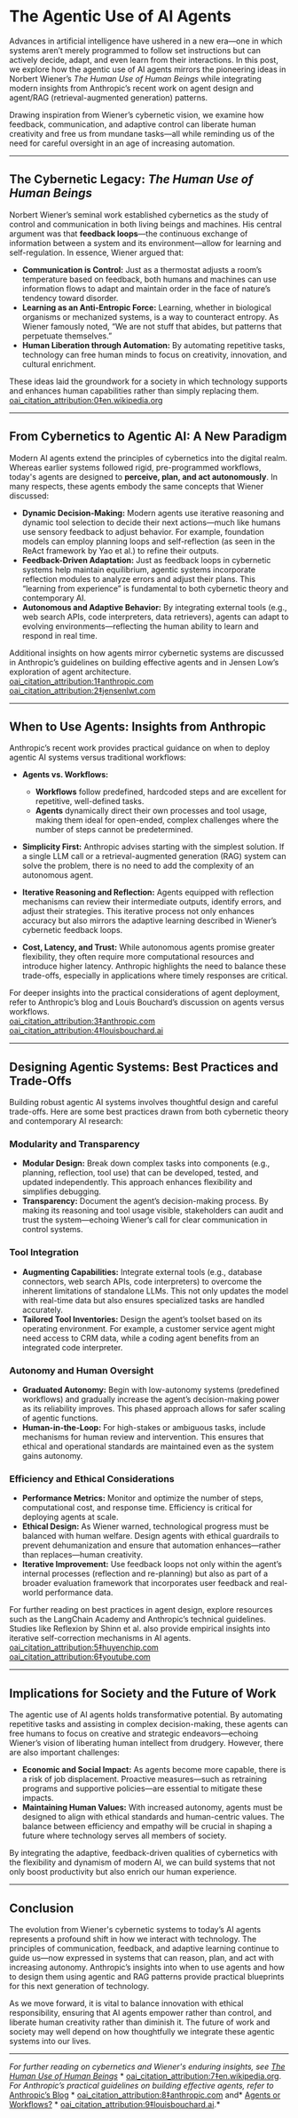# The Agentic Use of AI Agents

Advances in artificial intelligence have ushered in a new era—one in which systems aren’t merely programmed to follow set instructions but can actively decide, adapt, and even learn from their interactions. In this post, we explore how the agentic use of AI agents mirrors the pioneering ideas in Norbert Wiener’s *The Human Use of Human Beings* while integrating modern insights from Anthropic’s recent work on agent design and agent/RAG (retrieval-augmented generation) patterns.

Drawing inspiration from Wiener’s cybernetic vision, we examine how feedback, communication, and adaptive control can liberate human creativity and free us from mundane tasks—all while reminding us of the need for careful oversight in an age of increasing automation.

---

## The Cybernetic Legacy: *The Human Use of Human Beings*

Norbert Wiener’s seminal work established cybernetics as the study of control and communication in both living beings and machines. His central argument was that **feedback loops**—the continuous exchange of information between a system and its environment—allow for learning and self-regulation. In essence, Wiener argued that:

- **Communication is Control:** Just as a thermostat adjusts a room’s temperature based on feedback, both humans and machines can use information flows to adapt and maintain order in the face of nature’s tendency toward disorder.
- **Learning as an Anti-Entropic Force:** Learning, whether in biological organisms or mechanized systems, is a way to counteract entropy. As Wiener famously noted, “We are not stuff that abides, but patterns that perpetuate themselves.”
- **Human Liberation through Automation:** By automating repetitive tasks, technology can free human minds to focus on creativity, innovation, and cultural enrichment.

These ideas laid the groundwork for a society in which technology supports and enhances human capabilities rather than simply replacing them.  
 [oai_citation_attribution:0‡en.wikipedia.org](https://en.wikipedia.org/wiki/The_Human_Use_of_Human_Beings)

---

## From Cybernetics to Agentic AI: A New Paradigm

Modern AI agents extend the principles of cybernetics into the digital realm. Whereas earlier systems followed rigid, pre-programmed workflows, today's agents are designed to **perceive, plan, and act autonomously**. In many respects, these agents embody the same concepts that Wiener discussed:

- **Dynamic Decision-Making:** Modern agents use iterative reasoning and dynamic tool selection to decide their next actions—much like humans use sensory feedback to adjust behavior. For example, foundation models can employ planning loops and self-reflection (as seen in the ReAct framework by Yao et al.) to refine their outputs.
- **Feedback-Driven Adaptation:** Just as feedback loops in cybernetic systems help maintain equilibrium, agentic systems incorporate reflection modules to analyze errors and adjust their plans. This “learning from experience” is fundamental to both cybernetic theory and contemporary AI.
- **Autonomous and Adaptive Behavior:** By integrating external tools (e.g., web search APIs, code interpreters, data retrievers), agents can adapt to evolving environments—reflecting the human ability to learn and respond in real time.

Additional insights on how agents mirror cybernetic systems are discussed in Anthropic’s guidelines on building effective agents and in Jensen Low’s exploration of agent architecture.  
 [oai_citation_attribution:1‡anthropic.com](https://www.anthropic.com/research/building-effective-agents)  
 [oai_citation_attribution:2‡jensenlwt.com](https://www.jensenlwt.com/blog/what-on-earth-are-agents/)

---

## When to Use Agents: Insights from Anthropic

Anthropic’s recent work provides practical guidance on when to deploy agentic AI systems versus traditional workflows:

- **Agents vs. Workflows:**  
  - **Workflows** follow predefined, hardcoded steps and are excellent for repetitive, well-defined tasks.  
  - **Agents** dynamically direct their own processes and tool usage, making them ideal for open-ended, complex challenges where the number of steps cannot be predetermined.
  
- **Simplicity First:** Anthropic advises starting with the simplest solution. If a single LLM call or a retrieval-augmented generation (RAG) system can solve the problem, there is no need to add the complexity of an autonomous agent.
  
- **Iterative Reasoning and Reflection:** Agents equipped with reflection mechanisms can review their intermediate outputs, identify errors, and adjust their strategies. This iterative process not only enhances accuracy but also mirrors the adaptive learning described in Wiener’s cybernetic feedback loops.
  
- **Cost, Latency, and Trust:** While autonomous agents promise greater flexibility, they often require more computational resources and introduce higher latency. Anthropic highlights the need to balance these trade-offs, especially in applications where timely responses are critical.

For deeper insights into the practical considerations of agent deployment, refer to Anthropic’s blog and Louis Bouchard’s discussion on agents versus workflows.  
 [oai_citation_attribution:3‡anthropic.com](https://www.anthropic.com/research/building-effective-agents)  
 [oai_citation_attribution:4‡louisbouchard.ai](https://www.louisbouchard.ai/agents-vs-workflows/)

---

## Designing Agentic Systems: Best Practices and Trade-Offs

Building robust agentic AI systems involves thoughtful design and careful trade-offs. Here are some best practices drawn from both cybernetic theory and contemporary AI research:

### Modularity and Transparency
- **Modular Design:** Break down complex tasks into components (e.g., planning, reflection, tool use) that can be developed, tested, and updated independently. This approach enhances flexibility and simplifies debugging.
- **Transparency:** Document the agent’s decision-making process. By making its reasoning and tool usage visible, stakeholders can audit and trust the system—echoing Wiener’s call for clear communication in control systems.

### Tool Integration
- **Augmenting Capabilities:** Integrate external tools (e.g., database connectors, web search APIs, code interpreters) to overcome the inherent limitations of standalone LLMs. This not only updates the model with real-time data but also ensures specialized tasks are handled accurately.
- **Tailored Tool Inventories:** Design the agent’s toolset based on its operating environment. For example, a customer service agent might need access to CRM data, while a coding agent benefits from an integrated code interpreter.

### Autonomy and Human Oversight
- **Graduated Autonomy:** Begin with low-autonomy systems (predefined workflows) and gradually increase the agent’s decision-making power as its reliability improves. This phased approach allows for safer scaling of agentic functions.
- **Human-in-the-Loop:** For high-stakes or ambiguous tasks, include mechanisms for human review and intervention. This ensures that ethical and operational standards are maintained even as the system gains autonomy.

### Efficiency and Ethical Considerations
- **Performance Metrics:** Monitor and optimize the number of steps, computational cost, and response time. Efficiency is critical for deploying agents at scale.
- **Ethical Design:** As Wiener warned, technological progress must be balanced with human welfare. Design agents with ethical guardrails to prevent dehumanization and ensure that automation enhances—rather than replaces—human creativity.
- **Iterative Improvement:** Use feedback loops not only within the agent’s internal processes (reflection and re-planning) but also as part of a broader evaluation framework that incorporates user feedback and real-world performance data.

For further reading on best practices in agent design, explore resources such as the LangChain Academy and Anthropic’s technical guidelines. Studies like Reflexion by Shinn et al. also provide empirical insights into iterative self-correction mechanisms in AI agents.  
 [oai_citation_attribution:5‡huyenchip.com](https://huyenchip.com/2025/01/07/agents.html)  
 [oai_citation_attribution:6‡youtube.com](https://www.youtube.com/watch?v=JEERoZQbG9k)

---

## Implications for Society and the Future of Work

The agentic use of AI agents holds transformative potential. By automating repetitive tasks and assisting in complex decision-making, these agents can free humans to focus on creative and strategic endeavors—echoing Wiener’s vision of liberating human intellect from drudgery. However, there are also important challenges:

- **Economic and Social Impact:** As agents become more capable, there is a risk of job displacement. Proactive measures—such as retraining programs and supportive policies—are essential to mitigate these impacts.
- **Maintaining Human Values:** With increased autonomy, agents must be designed to align with ethical standards and human-centric values. The balance between efficiency and empathy will be crucial in shaping a future where technology serves all members of society.

By integrating the adaptive, feedback-driven qualities of cybernetics with the flexibility and dynamism of modern AI, we can build systems that not only boost productivity but also enrich our human experience.

---

## Conclusion

The evolution from Wiener's cybernetic systems to today’s AI agents represents a profound shift in how we interact with technology. The principles of communication, feedback, and adaptive learning continue to guide us—now expressed in systems that can reason, plan, and act with increasing autonomy. Anthropic’s insights into when to use agents and how to design them using agentic and RAG patterns provide practical blueprints for this next generation of technology.

As we move forward, it is vital to balance innovation with ethical responsibility, ensuring that AI agents empower rather than control, and liberate human creativity rather than diminish it. The future of work and society may well depend on how thoughtfully we integrate these agentic systems into our lives.

---

*For further reading on cybernetics and Wiener's enduring insights, see* [*The Human Use of Human Beings*](https://en.wikipedia.org/wiki/The_Human_Use_of_Human_Beings) * [oai_citation_attribution:7‡en.wikipedia.org](https://en.wikipedia.org/wiki/The_Human_Use_of_Human_Beings).  
*For Anthropic’s practical guidelines on building effective agents, refer to* [Anthropic’s Blog](https://www.anthropic.com/research/building-effective-agents) * [oai_citation_attribution:8‡anthropic.com](https://www.anthropic.com/research/building-effective-agents) and* [Agents or Workflows?](https://www.louisbouchard.ai/agents-vs-workflows/) * [oai_citation_attribution:9‡louisbouchard.ai](https://www.louisbouchard.ai/agents-vs-workflows/).*